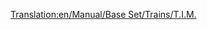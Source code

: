 [[Translation:en/Manual/Base Set/Trains/T.I.M.]]
{{hu/Navbox Mozdonyok}}
{{hu/Vonatok|Image=[[File:en/Tim.png]]
|Name="T.I.M."
|Cost=£46,875 ($93.750)
|Speed=241 km/h (150 mph)
|Weight=90 t
|Power=7,000 LE (5.220 kW)
|Annual=£3,374 ($6.748)
|Designed=1984
|Lifespan=25
|Capacity=N/A
|Leírás=Ez egy kétfejű mozdony, 64km/h-val magasabb végsebességre képes, mint a következő legjobb, az [[hu/Manual/Base Set/Trains/SH "40"|SH "40"]]. Egyetlen gyorsabb villamosmozdony van csak a játékban, az [[hu/Manual/Base Set/Trains/AsiaStar|"AsiaStar"]].
|Valósság=A francia [http://hu.wikipedia.org/wiki/TGV TGV] (Train à Grande Vitesse) korai modelljének Transport Tycoon-béli megfelelője.
}}